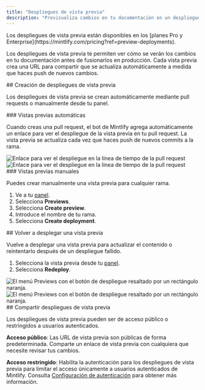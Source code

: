 ```yaml
---
title: "Despliegues de vista previa"
description: "Previsualiza cambios en tu documentación en un despliegue en vivo"
---
```


<Info>
  Los despliegues de vista previa están disponibles en los [planes Pro y Enterprise](https://mintlify.com/pricing?ref=preview-deployments).
</Info>

Los despliegues de vista previa te permiten ver cómo se verán los cambios en tu documentación antes de fusionarlos en producción. Cada vista previa crea una URL para compartir que se actualiza automáticamente a medida que haces push de nuevos cambios.

<div id="creating-preview-deployments">
  ## Creación de despliegues de vista previa
</div>

Los despliegues de vista previa se crean automáticamente mediante pull requests o manualmente desde tu panel.

<div id="automatic-previews">
  ### Vistas previas automáticas
</div>

Cuando creas una pull request, el bot de Mintlify agrega automáticamente un enlace para ver el despliegue de la vista previa en tu pull request. La vista previa se actualiza cada vez que haces push de nuevos commits a la rama.

<Frame>
  <img src="/images/previews/preview-deployment-light.png" alt="Enlace para ver el despliegue en la línea de tiempo de la pull request" className="block dark:hidden" />

  <img src="/images/previews/preview-deployment-dark.png" alt="Enlace para ver el despliegue en la línea de tiempo de la pull request" className="hidden dark:block" />
</Frame>

<div id="manual-previews">
  ### Vistas previas manuales
</div>

Puedes crear manualmente una vista previa para cualquier rama.

1. Ve a tu [panel](https://dashboard.mintlify.com/).
2. Selecciona **Previews**.
3. Selecciona **Create preview**.
4. Introduce el nombre de tu rama.
5. Selecciona **Create deployment**.

<div id="redeploying-a-preview">
  ## Volver a desplegar una vista previa
</div>

Vuelve a desplegar una vista previa para actualizar el contenido o reintentarlo después de un despliegue fallido.

1. Selecciona la vista previa desde tu [panel](https://dashboard.mintlify.com/).
2. Selecciona **Redeploy**.

<Frame>
  <img src="/images/previews/redeploy-preview-light.png" alt="El menú Previews con el botón de despliegue resaltado por un rectángulo naranja." className="block dark:hidden" />

  <img src="/images/previews/redeploy-preview-dark.png" alt="El menú Previews con el botón de despliegue resaltado por un rectángulo naranja." className="hidden dark:block" />
</Frame>

<div id="sharing-preview-deployments">
  ## Compartir despliegues de vista previa
</div>

Los despliegues de vista previa pueden ser de acceso público o restringidos a usuarios autenticados.

**Acceso público**: Las URL de vista previa son públicas de forma predeterminada. Comparte un enlace de vista previa con cualquiera que necesite revisar tus cambios.

**Acceso restringido**: Habilita la autenticación para los despliegues de vista previa para limitar el acceso únicamente a usuarios autenticados de Mintlify. Consulta [Configuración de autenticación](/es/deploy/authentication-setup) para obtener más información.